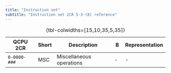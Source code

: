 ```yaml
---
title: "Instruction set"
subtitle: "Instruction set 2CR 5-3-(8) reference"
---
```


::: {.column-screen-inset-left}
| QCPU 2CR     | Short | Description              | B   | Representation |
|--------------|-------|--------------------------|-----|----------------|
| `0-0000-###` | MSC   | Miscellaneous operations | -   | -              |
: {tbl-colwidths=[15,10,35,5,35]}
:::
